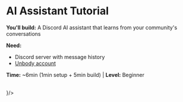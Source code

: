 
# AI Assistant Tutorial

**You'll build:** A Discord AI assistant that learns from your community's conversations

**Need:**
- Discord server with message history
- [Unbody account](https://app.unbody.io)

**Time:** ~6min (1min setup + 5min build) | **Level:** Beginner

<br/>
<InlineThumbnail title="Let's start" link="/first-projects/ai-assistant/1-setup" icon={<Bot />}/>